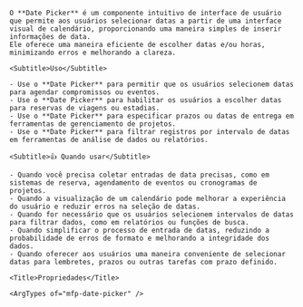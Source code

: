 
<div className="mfp-doc__wrapper" data-theme="light">
  <div className="mfp-doc__container">
    <Title>Date picker</Title>

    O **Date Picker** é um componente intuitivo de interface de usuário que permite aos usuários selecionar datas a partir de uma interface visual de calendário, proporcionando uma maneira simples de inserir informações de data.
    Ele oferece uma maneira eficiente de escolher datas e/ou horas, minimizando erros e melhorando a clareza.

    <Subtitle>Uso</Subtitle>

    - Use o **Date Picker** para permitir que os usuários selecionem datas para agendar compromissos ou eventos.
    - Use o **Date Picker** para habilitar os usuários a escolher datas para reservas de viagens ou estadias.
    - Use o **Date Picker** para especificar prazos ou datas de entrega em ferramentas de gerenciamento de projetos.
    - Use o **Date Picker** para filtrar registros por intervalo de datas em ferramentas de análise de dados ou relatórios.

    <Subtitle>👍 Quando usar</Subtitle>

    - Quando você precisa coletar entradas de data precisas, como em sistemas de reserva, agendamento de eventos ou cronogramas de projetos.
    - Quando a visualização de um calendário pode melhorar a experiência do usuário e reduzir erros na seleção de datas.
    - Quando for necessário que os usuários selecionem intervalos de datas para filtrar dados, como em relatórios ou funções de busca.
    - Quando simplificar o processo de entrada de datas, reduzindo a probabilidade de erros de formato e melhorando a integridade dos dados.
    - Quando oferecer aos usuários uma maneira conveniente de selecionar datas para lembretes, prazos ou outras tarefas com prazo definido.

    <Title>Propriedades</Title>

    <ArgTypes of="mfp-date-picker" />
  </div>
</div>
